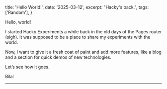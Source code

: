   title: 'Hello World!',
  date: '2025-03-12',
  excerpt: "Hacky's back.",
  tags: ['Random'],
}

Hello, world!

I started Hacky Experiments a while back in the old days of the Pages router (sigh). It was supposed to be a place to share my experiments with the world.

Now, I want to give it a fresh coat of paint and add more features, like a blog and a section for quick demos of new technologies.

Let’s see how it goes.

Bilal

---
